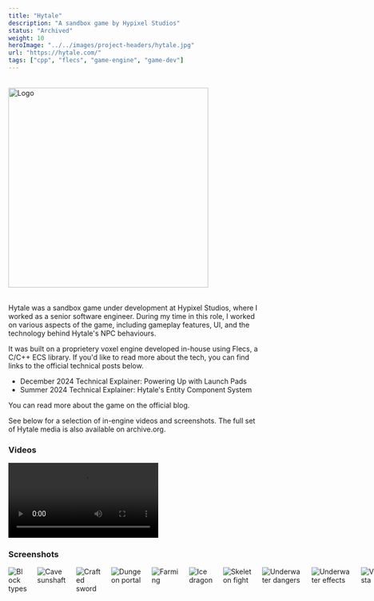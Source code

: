 ```yaml
---
title: "Hytale"
description: "A sandbox game by Hypixel Studios"
status: "Archived"
weight: 10
heroImage: "../../images/project-headers/hytale.jpg"
url: "https://hytale.com/"
tags: ["cpp", "flecs", "game-engine", "game-dev"]
---
```


<div style="margin: 2rem 0;">
    <Image src={logoImage} alt="Logo" caption="" width="400px" />
</div>

Hytale was a sandbox game under development at <ExternalLink url="https://hypixelstudios.com/">Hypixel Studios</ExternalLink>, where I worked as a senior software engineer. During my time in this role, I worked on various aspects of the game, including gameplay features, UI, and the technology behind Hytale's NPC behaviours.

It was built on a proprietery voxel engine developed in-house using <ExternalLink url="https://www.flecs.dev/flecs/">Flecs</ExternalLink>, a C/C++ ECS library. If you'd like to read more about the tech, you can find links to the official technical posts below.

* <ExternalLink url="https://hytale.com/news/2024/12/technical-explainer-powering-up-with-launch-pads">December 2024 Technical Explainer: Powering Up with Launch Pads</ExternalLink>
* <ExternalLink url="https://hytale.com/news/2024/6/summer-2024-technical-explainer-hytale-s-entity-component-system-oPwpCAMdI">Summer 2024 Technical Explainer: Hytale's Entity Component System</ExternalLink>

You can read more about the game on the <ExternalLink url="https://hytale.com/news">official blog</ExternalLink>.

See below for a selection of in-engine videos and screenshots. The full set of Hytale media is also available on <ExternalLink url="https://archive.org/details/hytale-website-media-page-archive/">archive.org</ExternalLink>.

### Videos

<div class="columns columns--2">
    <Video src={videoCombatActionEvaluator} caption="Combat action evaluator" />
    <Video src={videoTrorkFindsMeat} caption="Trork finds meat" />
    <Video src={videoSkeletonBattle} caption="Co-op skeleton battle" />
    <Video src={videoPvP} caption="PvP" />
    <Video src={videoAvatarsBuildTogether} caption="Avatars build together" />
    <Video src={videoDeadeyePigeon} caption="Deadeye pigeon" />
</div>

### Screenshots

<div class="columns columns--3">
    <Image src={screenshotBlockTypes} alt="Block types" />
    <Image src={screenshotCaveSunshaft} alt="Cave sunshaft" />
    <Image src={screenshotCraftedSword} alt="Crafted sword" />
    <Image src={screenshotDungeonPortal} alt="Dungeon portal" />
    <Image src={screenshotFarming} alt="Farming" />
    <Image src={screenshotIceDragon} alt="Ice dragon" />
    <Image src={screenshotSkeletonFight} alt="Skeleton fight" />
    <Image src={screenshotUnderwaterDangers} alt="Underwater dangers" />
    <Image src={screenshotUnderwaterEffects} alt="Underwater effects" />
    <Image src={screenshotVista} alt="Vista" />
    <Image src={screenshotZone2Fight} alt="Zone 2 fight" />
    <Image src={screenshotZone3SunshaftAndBloom} alt="Zone 3 sunshaft and bloom" />
</div>